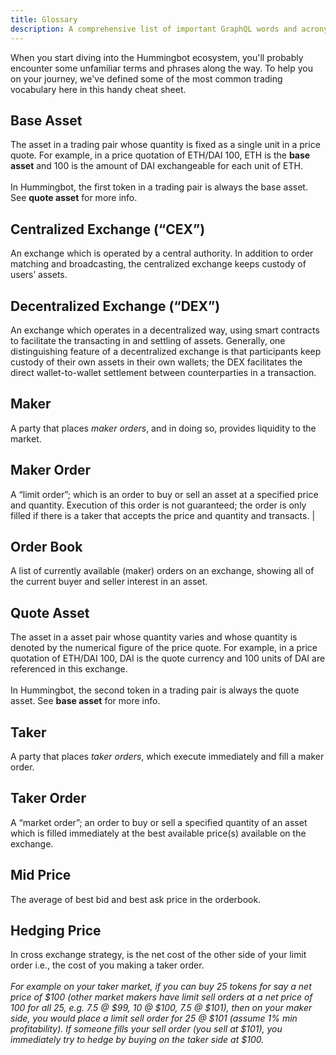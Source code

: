 ```yaml
---
title: Glossary
description: A comprehensive list of important GraphQL words and acronyms
---
```


When you start diving into the Hummingbot ecosystem, you'll probably encounter some unfamiliar terms and phrases along the way. To help you on your journey, we've defined some of the most common trading vocabulary here in this handy cheat sheet.

## Base Asset

The asset in a trading pair whose quantity is fixed as a single unit in a price quote. For example, in a price quotation of ETH/DAI 100, ETH is the **base asset** and 100 is the amount of DAI exchangeable for each unit of ETH.<br/><br/>In Hummingbot, the first token in a trading pair is always the base asset. See **quote asset** for more info.

## Centralized Exchange (“CEX”)

An exchange which is operated by a central authority. In addition to order matching and broadcasting, the centralized exchange keeps custody of users’ assets.

## Decentralized Exchange (“DEX”)

An exchange which operates in a decentralized way, using smart contracts to facilitate the transacting in and settling of assets. Generally, one distinguishing feature of a decentralized exchange is that participants keep custody of their own assets in their own wallets; the DEX facilitates the direct wallet-to-wallet settlement between counterparties in a transaction.

## Maker

A party that places _maker orders_, and in doing so, provides liquidity to the market.

## Maker Order

A “limit order”; which is an order to buy or sell an asset at a specified price and quantity. Execution of this order is not guaranteed; the order is only filled if there is a taker that accepts the price and quantity and transacts. |

## Order Book

A list of currently available (maker) orders on an exchange, showing all of the current buyer and seller interest in an asset.

## Quote Asset

The asset in a asset pair whose quantity varies and whose quantity is denoted by the numerical figure of the price quote. For example, in a price quotation of ETH/DAI 100, DAI is the quote currency and 100 units of DAI are referenced in this exchange.<br/><br/>In Hummingbot, the second token in a trading pair is always the quote asset. See **base asset** for more info.

## Taker

A party that places _taker orders_, which execute immediately and fill a maker order.

## Taker Order

A “market order”; an order to buy or sell a specified quantity of an asset which is filled immediately at the best available price(s) available on the exchange.

## Mid Price

The average of best bid and best ask price in the orderbook.

## Hedging Price

In cross exchange strategy, is the net cost of the other side of your limit order i.e., the cost of you making a taker order.<br/><br/>_For example on your taker market, if you can buy 25 tokens for say a net price of $100 (other market makers have limit sell orders at a net price of 100 for all 25, e.g. 7.5 @ $99, 10 @ $100, 7.5 @ $101), then on your maker side, you would place a limit sell order for 25 @ $101 (assume 1% min profitability). If someone fills your sell order (you sell at $101), you immediately try to hedge by buying on the taker side at \$100._

